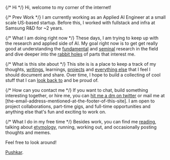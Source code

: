 ---
---

{/* Hi */}
Hi, welcome to my corner of the internet!

{/* Prev Work */}
I am currently working as an Applied AI Engineer at a small scale US-based startup. Before this, I worked with fullstack and infra at Samsung R&D for ~2 years.

{/* What I am doing right now */}
These days, I am trying to keep up with the research and applied side of AI. My goal right now is to get get really good at understanding the [fundamental](https://gwern.net/doc/science/1986-hamming) and [seminal](https://arc.net/folder/D0472A20-9C20-4D3F-B145-D2865C0A9FEE) research in the field and dive deeper into the [rabbit holes](https://x.com/thepushkarp/status/1876322871393620011) of parts that interest me.

{/* What is this site about */}
This site is is a place to keep a track of my thoughts, [writings](/blog), learnings, [projects](/projects) and [everything else](/misc) that I feel I should document and share. Over time, I hope to build a collecting of cool stuff that I can [look back to](https://youtu.be/UF8uR6Z6KLc?si=SKb-Z4M-Jl1N1u52&t=297) and be proud of.

{/* How can you contact me */}
If you want to chat, build something interesting together, or hire me, you can [hit me a dm on twitter](https://twitter.com/thepushkarp) or mail me at [the-email-address-mentioned-at-the-footer-of-this-site]. I am open to project collaborations, part-time gigs, and full-time opportunities and anything else that's fun and exciting to work on.

{/* What I do in my free time */}
Besides work, you can find me [reading](https://www.goodreads.com/user/show/98783562-pushkar), talking about [etymology](/etymology), running, working out, and occasionally posting thoughts and memes.

Feel free to look around!

[Pushkar](/).
